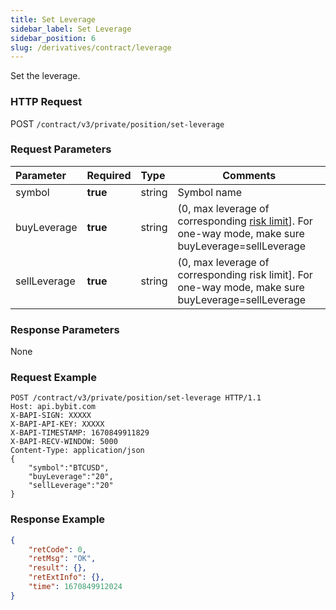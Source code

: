 ```yaml
---
title: Set Leverage
sidebar_label: Set Leverage
sidebar_position: 6
slug: /derivatives/contract/leverage
---
```


Set the leverage.

### HTTP Request
POST `/contract/v3/private/position/set-leverage`

### Request Parameters
| Parameter | Required | Type | Comments|
|:----- |:-------|:-----|------ |
|symbol |**true** |string |Symbol name|
|buyLeverage |**true** |string |(0, max leverage of corresponding [risk limit](../public/risk-limit#)]. For one-way mode, make sure buyLeverage=sellLeverage |
|sellLeverage |**true** |string |(0, max leverage of corresponding risk limit]. For one-way mode, make sure buyLeverage=sellLeverage|

### Response Parameters
None

### Request Example

```http
POST /contract/v3/private/position/set-leverage HTTP/1.1
Host: api.bybit.com
X-BAPI-SIGN: XXXXX
X-BAPI-API-KEY: XXXXX
X-BAPI-TIMESTAMP: 1670849911829
X-BAPI-RECV-WINDOW: 5000
Content-Type: application/json
{
    "symbol":"BTCUSD",
    "buyLeverage":"20",
    "sellLeverage":"20"
}
```

### Response Example

```json
{
    "retCode": 0,
    "retMsg": "OK",
    "result": {},
    "retExtInfo": {},
    "time": 1670849912024
}
```